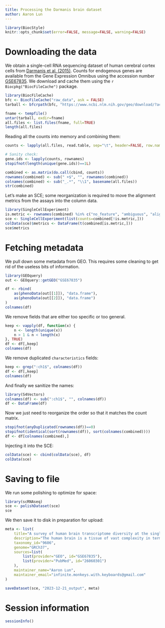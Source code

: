 ```yaml
---
title: Processing the Darmanis brain dataset
author: Aaron Lun
---
```


```r
library(BiocStyle)
knitr::opts_chunk$set(error=FALSE, message=FALSE, warning=FALSE)
```

# Downloading the data

We obtain a single-cell RNA sequencing dataset of human cerebral cortex cells from [Darmanis et al. (2015)](https://doi.org/10.1073/pnas.1507125112).
Counts for endogenous genes are available from the Gene Expression Omnibus
using the accession number [GSE67835](https://www.ncbi.nlm.nih.gov/geo/query/acc.cgi?acc=GSE67835).
We download and cache them using the `r Biocpkg("BiocFileCache")` package.

```r
library(BiocFileCache)
bfc <- BiocFileCache("raw_data", ask = FALSE)
tarball <- bfcrpath(bfc, "https://www.ncbi.nlm.nih.gov/geo/download/?acc=GSE67835&format=file")

fname <- tempfile()
untar(tarball, exdir=fname)
all.files <- list.files(fname, full=TRUE)
length(all.files)
```

Reading all the counts into memory and combining them:

```r
counts <- lapply(all.files, read.table, sep="\t", header=FALSE, row.names=1)

# Sanity check:
gene.ids <- lapply(counts, rownames)
stopifnot(length(unique(gene.ids))==1L)

combined <- as.matrix(do.call(cbind, counts))
rownames(combined) <- sub(" +$", "", rownames(combined))
colnames(combined) <- sub("_.*", "\\1", basename(all.files))
str(combined)
```

Let's make an SCE; some reorganization is required to move the alignment metrics from the assays into the column data.

```r
library(SingleCellExperiment)
is.metric <- rownames(combined) %in% c("no_feature", "ambiguous", "alignment_not_unique")
sce <- SingleCellExperiment(list(counts=combined[!is.metric,]))
colData(sce)$metrics <- DataFrame(t(combined[is.metric,]))
sce$metrics
```

# Fetching metadata

We pull down some metadata from GEO.
This requires some cleaning to get rid of the useless bits of information.

```r
library(GEOquery)
out <- GEOquery::getGEO("GSE67835")

df <- rbind(
    as(phenoData(out[[1]]), "data.frame"),
    as(phenoData(out[[2]]), "data.frame")
) 
colnames(df)
```

We remove fields that are either too specific or too general.

```r
keep <- vapply(df, function(x) {
    n <- length(unique(x))
    n > 1 & n < length(x)
}, TRUE)
df <- df[,keep]
colnames(df)
```

We remove duplicated `characteristics` fields:

```r
keep <- grep(":ch1$", colnames(df))
df <- df[,keep]
colnames(df)
```

And finally we sanitize the names:

```r
library(S4Vectors)
colnames(df) <- sub(":ch1$", "", colnames(df))
df <- DataFrame(df)
```

Now we just need to reorganize the order so that it matches the count matrix.

```r
stopifnot(anyDuplicated(rownames(df))==0)
stopifnot(identical(sort(rownames(df)), sort(colnames(combined))))
df <- df[colnames(combined),] 
```

Injecting it into the SCE:

```r
colData(sce) <- cbind(colData(sce), df)
colData(sce)
```

# Saving to file 

We run some polishing to optimize for space:

```r
library(scRNAseq)
sce <- polishDataset(sce)
sce
```

We then save it to disk in preparation for upload:

```r
meta <- list(
    title="A survey of human brain transcriptome diversity at the single cell level",
    description="The human brain is a tissue of vast complexity in terms of the cell types it comprises. Conventional approaches to classifying cell types in the human brain at single cell resolution have been limited to exploring relatively few markers and therefore have provided a limited molecular characterization of any given cell type. We used single cell RNA sequencing on 466 cells to capture the cellular complexity of the adult and fetal human brain at a whole transcriptome level. Healthy adult temporal lobe tissue was obtained during surgical procedures where otherwise normal tissue was removed to gain access to deeper hippocampal pathology in patients with medical refractory seizures. We were able to classify individual cells into all of the major neuronal, glial, and vascular cell types in the brain. We were able to divide neurons into individual communities and show that these communities preserve the categorization of interneuron subtypes that is typically observed with the use of classic interneuron markers. We then used single cell RNA sequencing on fetal human cortical neurons to identify genes that are differentially expressed between fetal and adult neurons and those genes that display an expression gradient that reflects the transition between replicating and quiescent fetal neuronal populations. Finally, we observed the expression of major histocompatibility complex type I genes in a subset of adult neurons, but not fetal neurons. The work presented here demonstrates the applicability of single cell RNA sequencing on the study of the adult human brain and constitutes a first step toward a comprehensive cellular atlas of the human brain.",
    taxonomy_id="9606",
    genome="GRCh37",
    sources=list(
        list(provider="GEO", id="GSE67835"),
        list(provider="PubMed", id="26060301")
    ),
    maintainer_name="Aaron Lun",
    maintainer_email="infinite.monkeys.with.keyboards@gmail.com"
)

saveDataset(sce, "2023-12-21_output", meta)
```

# Session information {-}

```r
sessionInfo()
```
